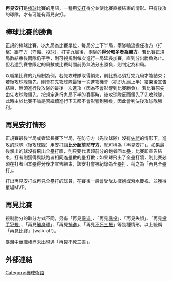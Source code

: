 '''再見安打'''是[[棒球|棒球]]比賽的用語，一種用[[安打|安打]]得分並使比賽直接結束的情形。只有後攻的球隊，才有可能有再見安打。

==棒球比賽的勝負==
正規的棒球比賽，以九局為比賽單位，每局分上下半局，兩隊輪流擔任攻方（打擊）跟守方（守備、投球），打完九局後，兩隊的'''得分較多者為勝方'''。若比賽正規局數結束後兩隊仍平手，則可視規則每次進行一局延長加賽，直到分出勝負為止。但若達到賽會限定的局數或比賽時間前仍無法分出勝負，則判定為和局。

以職業比賽的九局制為例，若先攻球隊取得領先，則比賽必須打完九局才能結束；若後攻球隊領先，則會在先攻球隊最後一次進攻機會（亦即九局上半）結束後宣告結束，無須進行後攻隊的最後一次進攻（因為不會影響到比賽勝負）。若比賽原先由先攻球隊領先，按規定進行九局下半的賽事時，後攻球隊反而領先了先攻球隊，此時由於比賽不論是否繼續進行下去都不會影響到勝負，因此會判決後攻球隊勝利。

==再見安打情形==
正規賽最後半局或者延長賽下半局，在防守方（先攻球隊）沒有[[失誤_(棒球)|失誤]]的情形下，進攻的球隊（後攻球隊）用安打讓'''比分超前防守方'''，就可稱為「再見安打」。如果最後擊出的球沒有飛出全壘打牆，則只要代表超前分的跑者回本壘，比賽即宣告結束，打者則獲得與該跑者相同進壘數的壘打數；如果球飛出了全壘打牆，則比賽必須在打者回本壘得分後才宣告結束，該安打會被紀錄為全壘打，稱之為「再見全壘打」。

打出再見安打或再見全壘打的球員，在賽後一般會受隊友擁抱或潑水慶祝，並獲得單場MVP。

==再見比賽==
視制勝分的取分方式不同，另有「再見[[保送|保送]]」、「再見[[暴投|暴投]]」、「再見失誤」、「再見[[投手犯規|投手犯規]]」、「再見[[觸身球|觸身球]]」、「再見[[捕逸|捕逸]]」、「再見[[不死三振|不死三振]]」等幾種情形，以上統稱「再見比賽」（walk-off）。

[[臺灣|臺灣]][[中華職棒|中華職棒]]尚未出現過「再見不死三振」。

==外部連結==
{{台灣棒球維基館}}

[[Category:棒球術語|Category:棒球術語]]